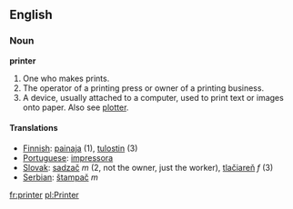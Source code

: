 ==English==
===Noun===
'''printer'''

# One who makes prints.
# The operator of a printing press or owner of a printing business.
# A device, usually attached to a computer, used to print text or images onto paper. Also see [[plotter]].

====Translations====

*[[Finnish]]: [[painaja]] (1), [[tulostin]] (3)
*[[Portuguese]]: [[impressora]]
*[[Slovak]]: [[sadzač]] ''m'' (2, not the owner, just the worker), [[tlačiareň]] ''f'' (3)
*[[Serbian]]: [[štampač]] ''m''

[[fr:printer]]
[[pl:Printer]]